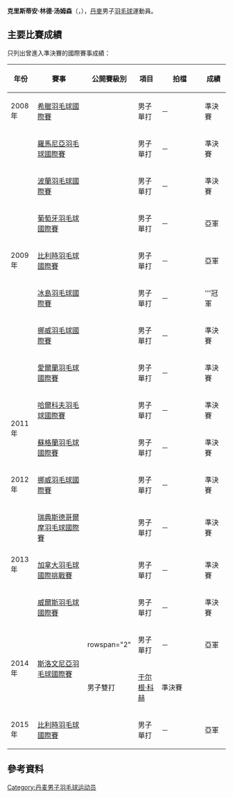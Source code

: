 {{noteTA|G1=Badminton}}
{{Infobox 羽球選手
| playername              = 克里斯蒂安·林德·汤姆森<br />{{lang|da|Christian Lind Thomsen}}
| image                   = 
| size                    = 
| caption                 = 
| birth_name              = 
| date_of_birth           = {{birth_date_and_age|1985|1|9}}
| place_of_birth          = {{DEN}}
| height                  = 
| weight                  = 
| event                   = 男子單打、男子雙打
| country                 = {{DEN}}
| years_active            = 
| handedness              = 
| coach                   = 
| highest_ranking         = 第41位（男單）
| date_of_highest_ranking = <ref name="ranking">[http://bwfcontent.tournamentsoftware.com/ranking/player.aspx?id=7498&player=108133 BWF World Ranking - Ranking of Christian LIND THOMSEN (53825)] {{Wayback|url=http://bwfcontent.tournamentsoftware.com/ranking/player.aspx?id=7498&player=108133 |date=20200224235149 }}{{en}}</ref>
| current_ranking         = 第99位（男單）<br/>第110位（男雙-[[于尔根·科赫|于尔根·科赫]]）
| date_of_current_ranking = 2014年9月11日<ref>[http://bwfcontent.tournamentsoftware.com/ranking/category.aspx?id=7498&category=472 BWF World Ranking - BWF世界排名榜 (9/11/2014) - Men's singles] {{Wayback|url=http://bwfcontent.tournamentsoftware.com/ranking/category.aspx?id=7498&category=472 |date=20200224235155 }}{{en}}</ref><ref>[http://bwfcontent.tournamentsoftware.com/ranking/category.aspx?id=7498&category=474 BWF World Ranking - BWF世界排名榜 (9/11/2014) - Men's doubles] {{Wayback|url=http://bwfcontent.tournamentsoftware.com/ranking/category.aspx?id=7498&category=474 |date=20210106061912 }}{{en}}</ref>
| played                  = 168勝–130負（男單）<br/>16勝–21負（男雙）
| titles                  = 
| bwf_profile             = 49E09BA4-EDB1-44F8-BA64-8FC8E4BF9F01
| bwf_id                  = 53825
| updated                 = 2014年9月13日
}}
{{MedalTableTop}}
{{MedalSport | 男子[[羽毛球|羽毛球]]}}
{{MedalCountry | {{DEN}}}}
{{MedalBottom}}
'''克里斯蒂安·林德·汤姆森'''（{{lang|da|'''Christian Lind Thomsen'''}}，{{bd|1985年|1月9日}}），[[丹麥|丹麥]]男子[[羽毛球|羽毛球]]運動員。

==主要比賽成績==
只列出曾進入準決賽的國際賽事成績：
{| class=wikitable style="text-align:center; font-size:small;" 
!width="50"|年份
!width="180"|賽事
!width="80"|公開賽級別
!width="60"|項目
!width="150"|拍檔
!width="50"|成績
|-
!rowspan="1"|2008年
|[[2008年希臘羽毛球國際賽|希臘羽毛球國際賽]]
|{{BWFIS}}
|男子單打
|－
|bgcolor="#b8860b"|準決賽
|-
!rowspan="7"|2009年
|[[2009年羅馬尼亞羽毛球國際賽|羅馬尼亞羽毛球國際賽]]
|{{BWFIS}}
|男子單打
|－
|bgcolor="#b8860b"|準決賽
|-
|[[2009年波蘭羽毛球國際賽|波蘭羽毛球國際賽]]
|{{BWFIC}}
|男子單打
|－
|bgcolor="#b8860b"|準決賽
|-
|[[2009年葡萄牙羽毛球國際賽|葡萄牙羽毛球國際賽]]
|{{BWFIS}}
|男子單打
|－
|bgcolor="silver"|亞軍
|-
|[[2009年比利時羽毛球國際賽|比利時羽毛球國際賽]]
|{{BWFIC}}
|男子單打
|－
|bgcolor="silver"|亞軍
|-
|[[2009年冰島羽毛球國際賽|冰島羽毛球國際賽]]
|{{BWFIS}}
|男子單打
|－
|bgcolor="gold"|'''冠軍
|-
|[[2009年挪威羽毛球國際賽|挪威羽毛球國際賽]]
|{{BWFIC}}
|男子單打
|－
|bgcolor="#b8860b"|準決賽
|-
|[[2009年愛爾蘭羽毛球國際賽|愛爾蘭羽毛球國際賽]]
|{{BWFIC}}
|男子單打
|－
|bgcolor="#b8860b"|準決賽
|-
!rowspan="2"|2011年
|[[2011年哈爾科夫羽毛球國際賽|哈爾科夫羽毛球國際賽]]
|{{BWFIC}}
|男子單打
|－
|bgcolor="#b8860b"|準決賽
|-
|[[2011年蘇格蘭羽毛球國際賽|蘇格蘭羽毛球國際賽]]
|{{BWFIC}}
|男子單打
|－
|bgcolor="#b8860b"|準決賽
|-
!rowspan="1"|2012年
|[[2012年挪威羽毛球國際賽|挪威羽毛球國際賽]]
|{{BWFIC}}
|男子單打
|－
|bgcolor="#b8860b"|準決賽
|-
!rowspan="3"|2013年
|[[2013年瑞典斯德哥爾摩羽毛球國際賽|瑞典斯德哥爾摩羽毛球國際賽]]
|{{BWFIC}}
|男子單打
|－
|bgcolor="#b8860b"|準決賽
|-
|[[2013年加拿大羽毛球國際挑戰賽|加拿大羽毛球國際挑戰賽]]
|{{BWFIC}}
|男子單打
|－
|bgcolor="#b8860b"|準決賽
|-
|[[2013年威爾斯羽毛球國際賽|威爾斯羽毛球國際賽]]
|{{BWFIC}}
|男子單打
|－
|bgcolor="#b8860b"|準決賽
|-
!rowspan="2"|2014年
|rowspan="2"|[[2014年斯洛文尼亞羽毛球國際賽|斯洛文尼亞羽毛球國際賽]]
|rowspan="2" {{BWFIS}}
|男子單打
|－
|bgcolor="silver"|亞軍
|-
|男子雙打
|{{flagicon|AUT}} [[于尔根·科赫|于尔根·科赫]]
|bgcolor="#b8860b"|準決賽
|-
!rowspan="1"|2015年
|[[2015年比利時羽毛球國際賽|比利時羽毛球國際賽]]
|{{BWFIC}}
|男子單打
|－
|bgcolor="silver"|亞軍
|}
{{BWF賽事級別索引}}

== 參考資料 ==
{{Reflist}}

{{DEFAULTSORT:Lind Thomsen, Christian}}
[[Category:丹麦男子羽毛球运动员|Category:丹麦男子羽毛球运动员]]
